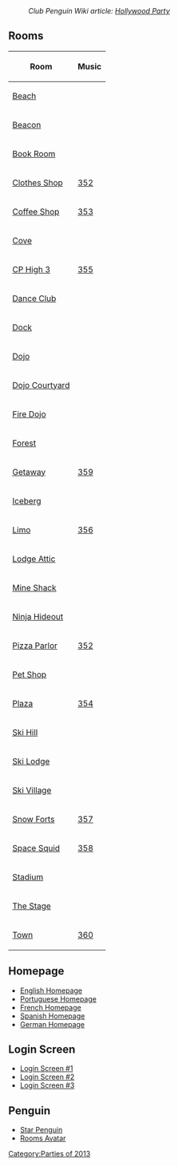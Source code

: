 :''Club Penguin Wiki article: [[clubpenguinwiki:Hollywood Party|Hollywood Party]]''

==Rooms==
<center>
{|class="wikitable" border="1"
!Room!!Music
|-
|[[Media:HollywoodPartyRoomsBeach.swf|Beach]]||
|-
|[[Media:HollywoodPartyRoomsBeacon.swf|Beacon]]||
|-
|[[Media:HollywoodPartyRoomsBook.swf|Book Room]]||
|-
|[[Media:HollywoodPartyRoomsShop.swf|Clothes Shop]]||[[Media:Music352.swf|352]]
|-
|[[Media:HollywoodPartyRoomsCoffee.swf|Coffee Shop]]||[[Media:Music353.swf|353]]
|-
|[[Media:HollywoodPartyRoomsCove.swf|Cove]]||
|-
|[[Media:HollywoodPartyRoomsParty1.swf|CP High 3]]||[[Media:Music355.swf|355]]
|-
|[[Media:HollywoodPartyRoomsDance.swf|Dance Club]]||
|-
|[[Media:HollywoodPartyRoomsDock.swf|Dock]]||
|-
|[[Media:HollywoodPartyRoomsDojo.swf|Dojo]]||
|-
|[[Media:HollywoodPartyRoomsDojoext.swf|Dojo Courtyard]]||
|-
|[[Media:HollywoodPartyRoomsDojofire.swf|Fire Dojo]]||
|-
|[[Media:HollywoodPartyRoomsForest.swf|Forest]]||
|-
|[[Media:HollywoodPartyRoomsParty2.swf|Getaway]]||[[Media:Music359.swf|359]]
|-
|[[Media:HollywoodPartyRoomsBerg.swf|Iceberg]]||
|-
|[[Media:HollywoodPartyRoomsParty4.swf|Limo]]||[[Media:Music356.swf|356]]
|-
|[[Media:HollywoodPartyRoomsAttic.swf|Lodge Attic]]||
|-
|[[Media:HollywoodPartyRoomsShack.swf|Mine Shack]]||
|-
|[[Media:HollywoodPartyRoomsDojohide.swf|Ninja Hideout]]||
|-
|[[Media:HollywoodPartyRoomsPizza.swf|Pizza Parlor]]||[[Media:Music352.swf|352]]
|-
|[[Media:HollywoodPartyRoomsPet.swf|Pet Shop]]||
|-
|[[Media:HollywoodPartyRoomsPlaza.swf|Plaza]]||[[Media:Music354.swf|354]]
|-
|[[Media:HollywoodPartyRoomsMtn.swf|Ski Hill]]||
|-
|[[Media:HollywoodPartyRoomsLodge.swf|Ski Lodge]]||
|-
|[[Media:HollywoodPartyRoomsVillage.swf|Ski Village]]||
|-
|[[Media:HollywoodPartyRoomsForts1.swf|Snow Forts]]||[[Media:Music357.swf|357]]
|-
|[[Media:HollywoodPartyRoomsParty3.swf|Space Squid]]||[[Media:Music358.swf|358]]
|-
|[[Media:HollywoodPartyRoomsRink.swf|Stadium]]||
|-
|[[Media:HollywoodPartyRoomsStage.swf|The Stage]]||
|-
|[[Media:RoomsTown-HollywoodParty.swf|Town]]||[[Media:Music360.swf|360]]
|}
</center>

==Homepage==
*[[Media:EN0130-Hollywood-Homepage-Billboard-Main.swf|English Homepage]]
*[[Media:PT0130-Hollywood-Homepage-Billboard-Main.swf|Portuguese Homepage]]
*[[Media:FR0130-Hollywood-Homepage-Billboard-Main.swf|French Homepage]]
*[[Media:ES0130-Hollywood-Homepage-Billboard-Main.swf|Spanish Homepage]]
*[[Media:DE0130-Hollywood-Homepage-Billboard-Main.swf|German Homepage]]

==Login Screen==
*[[Media:SwfHollywood-1.swf|Login Screen #1]]
*[[Media:SwfHollywood-2.swf|Login Screen #2]]
*[[Media:SwfHollywood-3.swf|Login Screen #3]]

==Penguin==
*[[Media:Hollywood2013GlobalPenguinStarpenguin.swf|Star Penguin]]
*[[Media:Hollywood2013GlobalRoomsEffectsAvatar.swf|Rooms Avatar]]
{{Parties}}

[[Category:Parties of 2013]]